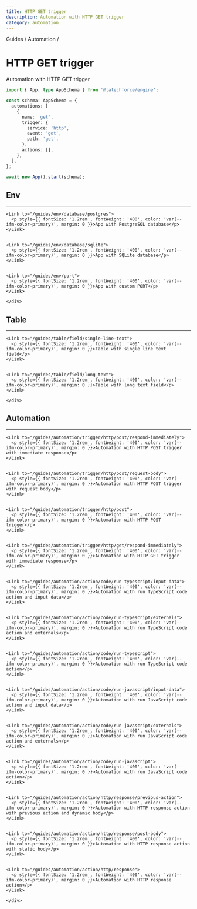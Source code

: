 ```yaml
---
title: HTTP GET trigger
description: Automation with HTTP GET trigger
category: automation
---
```




<div style={{ display: 'flex', alignItems: 'center', gap: '0.5rem', marginBottom: '1rem', fontSize: '0.9rem', color: 'var(--ifm-color-emphasis-600)' }}>
  <Link to="/guides">Guides</Link>
  <span>/</span>
  <Link to="/guides#automation">Automation</Link>
  <span>/</span>
</div>
  

# HTTP GET trigger

Automation with HTTP GET trigger

```typescript
import { App, type AppSchema } from '@latechforce/engine';

const schema: AppSchema = {
  automations: [
    {
      name: 'get',
      trigger: {
        service: 'http',
        event: 'get',
        path: 'get',
      },
      actions: [],
    },
  ],
};

await new App().start(schema);
```

<div style={{ display: 'flex', flexDirection: 'column', gap: '2rem', marginTop: '120px' }}>

  <div>
    <h2 id="env">Env</h2>
    <hr style={{ 
      margin: '0.5rem 0',
      border: 'none',
      borderTop: '1px solid var(--ifm-color-emphasis-200)'
    }} />
    <div>
      
    <Link to="/guides/env/database/postgres">
      <p style={{ fontSize: '1.2rem', fontWeight: '400', color: 'var(--ifm-color-primary)', margin: 0 }}>App with PostgreSQL database</p>
    </Link>
  

    <Link to="/guides/env/database/sqlite">
      <p style={{ fontSize: '1.2rem', fontWeight: '400', color: 'var(--ifm-color-primary)', margin: 0 }}>App with SQLite database</p>
    </Link>
  

    <Link to="/guides/env/port">
      <p style={{ fontSize: '1.2rem', fontWeight: '400', color: 'var(--ifm-color-primary)', margin: 0 }}>App with custom PORT</p>
    </Link>
  
    </div>
  </div>
  

  <div>
    <h2 id="table">Table</h2>
    <hr style={{ 
      margin: '0.5rem 0',
      border: 'none',
      borderTop: '1px solid var(--ifm-color-emphasis-200)'
    }} />
    <div>
      
    <Link to="/guides/table/field/single-line-text">
      <p style={{ fontSize: '1.2rem', fontWeight: '400', color: 'var(--ifm-color-primary)', margin: 0 }}>Table with single line text field</p>
    </Link>
  

    <Link to="/guides/table/field/long-text">
      <p style={{ fontSize: '1.2rem', fontWeight: '400', color: 'var(--ifm-color-primary)', margin: 0 }}>Table with long text field</p>
    </Link>
  
    </div>
  </div>
  

  <div>
    <h2 id="automation">Automation</h2>
    <hr style={{ 
      margin: '0.5rem 0',
      border: 'none',
      borderTop: '1px solid var(--ifm-color-emphasis-200)'
    }} />
    <div>
      
    <Link to="/guides/automation/trigger/http/post/respond-immediately">
      <p style={{ fontSize: '1.2rem', fontWeight: '400', color: 'var(--ifm-color-primary)', margin: 0 }}>Automation with HTTP POST trigger with immediate response</p>
    </Link>
  

    <Link to="/guides/automation/trigger/http/post/request-body">
      <p style={{ fontSize: '1.2rem', fontWeight: '400', color: 'var(--ifm-color-primary)', margin: 0 }}>Automation with HTTP POST trigger with request body</p>
    </Link>
  

    <Link to="/guides/automation/trigger/http/post">
      <p style={{ fontSize: '1.2rem', fontWeight: '400', color: 'var(--ifm-color-primary)', margin: 0 }}>Automation with HTTP POST trigger</p>
    </Link>
  

    <Link to="/guides/automation/trigger/http/get/respond-immediately">
      <p style={{ fontSize: '1.2rem', fontWeight: '400', color: 'var(--ifm-color-primary)', margin: 0 }}>Automation with HTTP GET trigger with immediate response</p>
    </Link>
  

    <Link to="/guides/automation/action/code/run-typescript/input-data">
      <p style={{ fontSize: '1.2rem', fontWeight: '400', color: 'var(--ifm-color-primary)', margin: 0 }}>Automation with run TypeScript code action and input data</p>
    </Link>
  

    <Link to="/guides/automation/action/code/run-typescript/externals">
      <p style={{ fontSize: '1.2rem', fontWeight: '400', color: 'var(--ifm-color-primary)', margin: 0 }}>Automation with run TypeScript code action and externals</p>
    </Link>
  

    <Link to="/guides/automation/action/code/run-typescript">
      <p style={{ fontSize: '1.2rem', fontWeight: '400', color: 'var(--ifm-color-primary)', margin: 0 }}>Automation with run TypeScript code action</p>
    </Link>
  

    <Link to="/guides/automation/action/code/run-javascript/input-data">
      <p style={{ fontSize: '1.2rem', fontWeight: '400', color: 'var(--ifm-color-primary)', margin: 0 }}>Automation with run JavaScript code action and input data</p>
    </Link>
  

    <Link to="/guides/automation/action/code/run-javascript/externals">
      <p style={{ fontSize: '1.2rem', fontWeight: '400', color: 'var(--ifm-color-primary)', margin: 0 }}>Automation with run JavaScript code action and externals</p>
    </Link>
  

    <Link to="/guides/automation/action/code/run-javascript">
      <p style={{ fontSize: '1.2rem', fontWeight: '400', color: 'var(--ifm-color-primary)', margin: 0 }}>Automation with run JavaScript code action</p>
    </Link>
  

    <Link to="/guides/automation/action/http/response/previous-action">
      <p style={{ fontSize: '1.2rem', fontWeight: '400', color: 'var(--ifm-color-primary)', margin: 0 }}>Automation with HTTP response action with previous action and dynamic body</p>
    </Link>
  

    <Link to="/guides/automation/action/http/response/post-body">
      <p style={{ fontSize: '1.2rem', fontWeight: '400', color: 'var(--ifm-color-primary)', margin: 0 }}>Automation with HTTP response action with static body</p>
    </Link>
  

    <Link to="/guides/automation/action/http/response">
      <p style={{ fontSize: '1.2rem', fontWeight: '400', color: 'var(--ifm-color-primary)', margin: 0 }}>Automation with HTTP response action</p>
    </Link>
  
    </div>
  </div>
  
</div>
